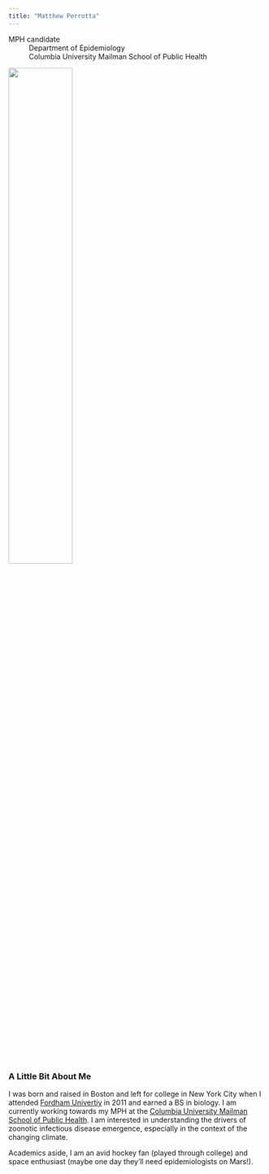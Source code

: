 ```yaml
---
title: "Matthew Perrotta"
---
```


MPH candidate
:   Department of Epidemiology
:   Columbia University Mailman School of Public Health


<img src="images/Headshot_Matthew_Perrotta.png" style="width:50%">


### A Little Bit About Me

I was born and raised in Boston and left for college in New York City when I attended [Fordham Univertiy](https://www.fordham.edu/) in 2011 and earned a BS in biology. I am currently working towards my MPH at the [Columbia University Mailman School of Public Health](https://www.mailman.columbia.edu/). I am interested in understanding the drivers of zoonotic infectious disease emergence, especially in the context of the changing climate. 

Academics aside, I am an avid hockey fan (played through college) and space enthusiast (maybe one day they'll need epidemiologists on Mars!).
